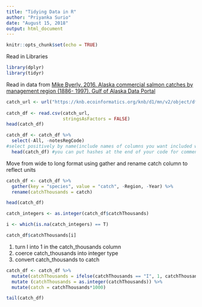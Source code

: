 ```yaml
---
title: "Tidying Data in R"
author: "Priyanka Surio"
date: "August 15, 2018"
output: html_document
---
```


```r
knitr::opts_chunk$set(echo = TRUE)
```

Read in Libraries 

```r
library(dplyr)
library(tidyr)
```

Read in data from [Mike Byerly. 2016. Alaska commercial salmon catches by management region (1886- 1997). Gulf of Alaska Data Portal](https://knb.ecoinformatics.org/#view/df35b.304.2)

```r
catch_url <- url("https://knb.ecoinformatics.org/knb/d1/mn/v2/object/df35b.302.1", method = "libcurl")
                  
catch_df <- read.csv(catch_url, 
                     stringsAsFactors = FALSE)
head(catch_df)
```

```r
catch_df <- catch_df %>% 
  select(-All, -notesRegCode)
#select positively by name(include names of columns you want included without negative sign)
  head(catch_df) #you can put hashes at the end of your code for comments
```

Move from wide to long format using gather and rename catch column to reflect units 


```r
catch_df <- catch_df %>% 
  gather(key = "species", value = "catch", -Region, -Year) %>% 
  rename(catchThousands = catch)

head(catch_df)
```

```r
catch_integers <- as.integer(catch_df$catchThousands)

i <- which(is.na(catch_integers) == T)

catch_df$catchThousands[i]
```
1) turn I into 1 in the catch_thousands column
2) coerce catch_thousands into integer type
3) convert catch_thousands to catch 

```r
catch_df <- catch_df %>% 
  mutate(catchThousands = ifelse(catchThousands == "I", 1, catchThousands)) %>% 
  mutate (catchThousands = as.integer(catchThousands)) %>% 
  mutate(catch = catchThousands*1000)

tail(catch_df)
```
 
